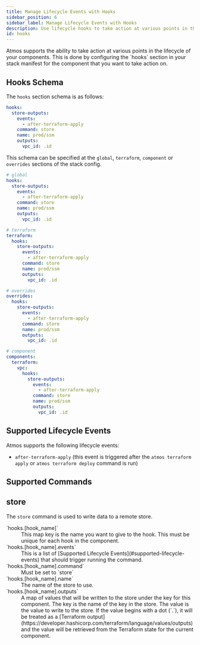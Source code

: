 ```yaml
---
title: Manage Lifecycle Events with Hooks
sidebar_position: 6
sidebar_label: Manage Lifecycle Events with Hooks
description: Use lifecycle hooks to take action at various points in the lifecycle of your components.
id: hooks
---
```


<Intro>
Atmos supports the ability to take action at various points in the lifecycle of your components. This is done by
configuring the `hooks` section in your stack manifest for the component that you want to take action on.
</Intro>


## Hooks Schema

The `hooks` section schema is as follows:

```yaml
hooks:
  store-outputs:
    events:
      - after-terraform-apply
    command: store
    name: prod/ssm
    outputs:
      vpc_id: .id
```

This schema can be specified at the `global`, `terraform`, `component` or `overrides` sections of the stack config.

```yaml
# global
hooks:
  store-outputs:
    events:
      - after-terraform-apply
    command: store
    name: prod/ssm
    outputs:
      vpc_id: .id

# terraform
terraform:
  hooks:
    store-outputs:
      events:
        - after-terraform-apply
      command: store
      name: prod/ssm
      outputs:
        vpc_id: .id

# overrides
overrides:
  hooks:
    store-outputs:
      events:
        - after-terraform-apply
      command: store
      name: prod/ssm
      outputs:
        vpc_id: .id

# component
components:
  terraform:
    vpc:
      hooks:
        store-outputs:
          events:
            - after-terraform-apply
          command: store
          name: prod/ssm
          outputs:
            vpc_id: .id
```

## Supported Lifecycle Events

Atmos supports the following lifecycle events:

- `after-terraform-apply` (this event is triggered after the `atmos terraform apply` or `atmos terraform deploy` command is run)

## Supported Commands

## store

The `store` command is used to write data to a remote store.

<dl>
  <dt>`hooks.[hook_name]`</dt>
  <dd>This map key is the name you want to give to the hook. This must be unique for each hook in the component.</dd>

  <dt>`hooks.[hook_name].events`</dt>
  <dd>
  This is a list of [Supported Lifecycle Events](#supported-lifecycle-events) that should trigger running the command.
  </dd>

  <dt>`hooks.[hook_name].command`</dt>
  <dd>Must be set to `store`</dd>

  <dt>`hooks.[hook_name].name`</dt>
  <dd>The name of the store to use.</dd>

<dt>`hooks.[hook_name].outputs`</dt>
  <dd>
  A map of values that will be written to the store under the key for this component. The key is the name of the key in
  the store. The value is the value to write to the store. If the value begins with a dot (`.`), it will be treated as a
  [Terraform output](https://developer.hashicorp.com/terraform/language/values/outputs) and the value will be retrieved
  from the Terraform state for the current component.
  </dd>
</dl>
